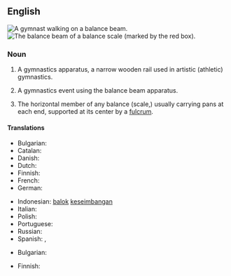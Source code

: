{{also|balance-beam}}
==English==
{{wikipedia}}
[[File:Vasiliki_Millousi_2013_10.JPG|thumb|A [[gymnast]] walking on a '''balance beam'''.]]
[[File:Balance à tabac 1850 (beam highlighted).JPG|thumb|The '''balance beam''' of a balance [[scale]] (marked by the red box).]]

===Noun===
{{en-noun}}

# {{lb|en|gymnastics}} A gymnastics apparatus, a narrow wooden rail used in artistic (athletic) gymnastics.
# {{lb|en|gymnastics}} A gymnastics event using the balance beam apparatus.
# The horizontal member of any balance (scale,) usually carrying pans at each end, supported at its center by a [[fulcrum]].

====Translations====
{{trans-top|gymnastics: narrow wooden rail}}
* Bulgarian: {{t+|bg|греда}}
* Catalan: {{t|ca|barra d'equilibri|f}}
* Danish: {{t+|da|bom|c}}
* Dutch: {{t+|nl|evenwichtsbalk}}
* Finnish: {{t+|fi|puomi}}
* French: {{t+|fr|poutre|f}}
* German: {{t+|de|Schwebebalken |m}}
{{trans-mid}}
* Indonesian: [[balok]] [[imbang|keseimbangan]]
* Italian: {{t|it|trave di equilibrio|f}}
* Polish: {{t+|pl|balans|m}}
* Portuguese: {{t|pt|trave de equilíbrio|f}}
* Russian: {{t+|ru|бревно́|n}}
* Spanish: {{t|es|barra de equilibrio|f}}, {{t|es|viga de equilibrio|f}}
{{trans-bottom}}

{{trans-top|horizontal member of a balance}}
* Bulgarian: {{t+|bg|кобилица}}
{{trans-mid}}
* Finnish: {{t+|fi|orsi}}
{{trans-bottom}}